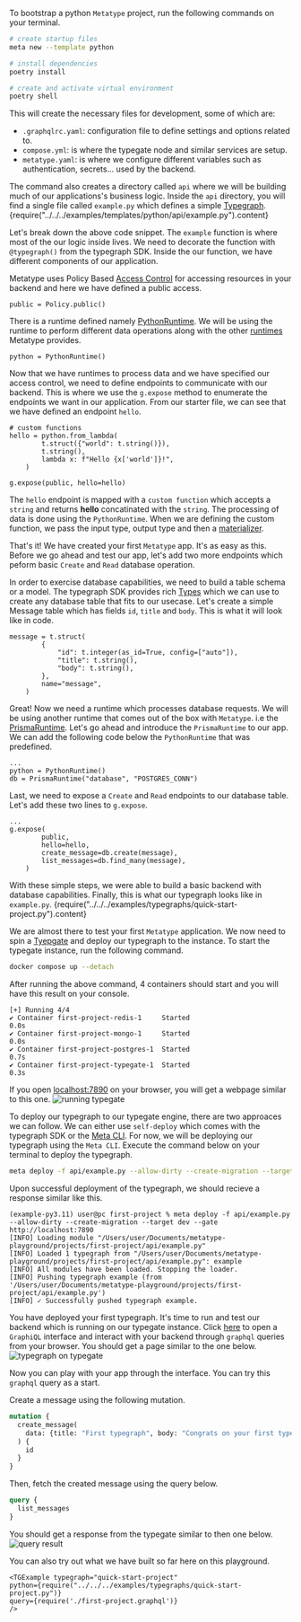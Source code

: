 

To bootstrap a python `Metatype` project, run the following commands on your terminal.
```bash
# create startup files
meta new --template python

# install dependencies
poetry install

# create and activate virtual environment
poetry shell
```

This will create the necessary files for development, some of which are:
- `.graphqlrc.yaml`: configuration file to define settings and options related to. 
-  `compose.yml`: is where the typegate node and similar services are setup.
- `metatype.yaml`: is where we configure different variables such as authentication, secrets... used by the backend.

The command also creates a directory called `api` where we will be building much of our applications's business logic. Inside the `api` directory, you will find a single file called `example.py` which defines a simple [Typegraph](/docs/reference/typegraph).
<CodeBlock language="python">{require("../../../examples/templates/python/api/example.py").content}</CodeBlock>

Let's break down the above code snippet.
The `example` function is where most of the our logic inside lives. We need to decorate the function with `@typegraph()` from the typegraph SDK. Inside the our function, we have different components of our application.

Metatype uses Policy Based [Access Control](/docs/concepts/access-control) for accessing resources in your backend and here we have defined a public access.
```python3
public = Policy.public()
```

There is a runtime defined namely [PythonRuntime](/docs/reference/runtimes/python). We will be using the runtime to perform different data operations along with the other [runtimes](/docs/reference/runtimes) Metatype provides. 
```python3
python = PythonRuntime()
```

Now that we have runtimes to process data and we have specified our access control, we need to define endpoints to communicate with our backend. This is where we use the `g.expose` method to enumerate the endpoints we want in our application. From our starter file, we can see that we have defined an endpoint `hello`. 
```python3
# custom functions
hello = python.from_lambda(
        t.struct({"world": t.string()}),
        t.string(),
        lambda x: f"Hello {x['world']}!",
    )

g.expose(public, hello=hello)
```
The `hello` endpoint is mapped with a `custom function` which accepts a `string` and returns **hello** concatinated with the `string`. The processing of data is done using the `PythonRuntime`. When we are defining the custom function, we pass the input type, output type and then a [materializer](/docs/concepts/mental-model#materializers). 

That's it! We have created your first `Metatype` app. It's as easy as this. Before we go ahead and test our app, let's add two more endpoints which peform basic `Create` and `Read` database operation.

In order to exercise database capabilities, we need to build a table schema or a model. The typegraph SDK provides rich [Types](/docs/reference/types) which we can use to create any database table that fits to our usecase. Let's create a simple Message table which has fields `id`, `title` and `body`. This is what it will look like in code.
```python3
message = t.struct(
        {
            "id": t.integer(as_id=True, config=["auto"]),
            "title": t.string(),
            "body": t.string(),
        },
        name="message",
    )
```
Great! Now we need a runtime which processes database requests. We will be using another runtime that comes out of the box with `Metatype`. i.e the [PrismaRuntime](/docs/reference/runtimes/prisma). Let's go ahead and introduce the `PrismaRuntime` to our app. We can add the following code below the `PythonRuntime` that was predefined.
```python3
...
python = PythonRuntime()
db = PrismaRuntime("database", "POSTGRES_CONN")
```

Last, we need to expose a `Create` and `Read` endpoints to our database table. Let's add these two lines to `g.expose`.
```python3
...
g.expose(
        public,
        hello=hello,
        create_message=db.create(message),
        list_messages=db.find_many(message),
    )
```
With these simple steps, we were able to build a basic backend with database capabilities. Finally, this is what our typegraph looks like in `example.py`. 
<CodeBlock language="python">{require("../../../examples/typegraphs/quick-start-project.py").content}</CodeBlock>

We are almost there to test your first `Metatype` application. We now need to spin a [Tyepgate](/docs/reference/typegate) and deploy our typegraph to the instance. 
To start the typegate instance, run the following command.
```bash
docker compose up --detach
```

After running the above command, 4 containers should start and you will have this result on your console.
```console
[+] Running 4/4
✔ Container first-project-redis-1     Started                        0.0s 
✔ Container first-project-mongo-1     Started                        0.0s 
✔ Container first-project-postgres-1  Started                        0.7s 
✔ Container first-project-typegate-1  Started                        0.3s
```

If you open [localhost:7890](http://localhost:7890) on your browser, you will get a webpage similar to this one.
<img src="/images/tutorial/running-typegate.png" alt="running typegate" /> 

To deploy our typegraph to our typegate engine, there are two approaces we can follow. We can either use `self-deploy` which comes with the typegraph SDK or the [Meta CLI](/docs/reference/meta-cli). For now, we will be deploying our typegraph using the `Meta CLI`. Execute the command below on your terminal to deploy the typegraph. 
```bash
meta deploy -f api/example.py --allow-dirty --create-migration --target dev --gate http://localhost:7890
```
Upon successful deployment of the typegraph, we should recieve a response similar like this.
```console
(example-py3.11) user@pc first-project % meta deploy -f api/example.py --allow-dirty --create-migration --target dev --gate http://localhost:7890
[INFO] Loading module "/Users/user/Documents/metatype-playground/projects/first-project/api/example.py"
[INFO] Loaded 1 typegraph from "/Users/user/Documents/metatype-playground/projects/first-project/api/example.py": example
[INFO] All modules have been loaded. Stopping the loader.
[INFO] Pushing typegraph example (from '/Users/user/Documents/metatype-playground/projects/first-project/api/example.py')
[INFO] ✓ Successfully pushed typegraph example.
```

You have deployed your first typegraph. It's time to run and test our backend which is running on our typegate instance. Click [here](http://localhost:7890/example) to open a `GraphiQL` interface and interact with your backend through `graphql` queries from your browser. You should get a page similar to the one below.
<img src="/images/tutorial/tg-on-typegate.png" alt="typegraph on typegate" />

Now you can play with your app through the interface. You can try this `graphql` query as a start.

Create a message using the following mutation.
```graphql
mutation {
  create_message(
    data: {title: "First typegraph", body: "Congrats on your first typegraph."}
  ) {
    id
  }
}
```
Then, fetch the created message using the query below.
```graphql
query {
  list_messages
}
```
You should get a response from the typegate similar to then one below.
<img src="/images/tutorial/query-result.png" alt="query result" />
  

You can also try out what we have built so far here on this playground. 
    
    <TGExample typegraph="quick-start-project" 
    python={require("../../../examples/typegraphs/quick-start-project.py")}
    query={require('./first-project.graphql')} 
    />
